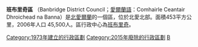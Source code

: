 {{NI_district |
  district_name = Banbridge District |
  alt_name      = Comhairle Ceantair Dhroichead na Banna|
  district_map  = [[File:NorthernIrelandBanbridgeBorough.png|File:NorthernIrelandBanbridgeBorough.png]] |
  area_rank     = 15th |
  district_area = 453 |
  district_HQ   = [[Banbridge|Banbridge]] |
  district_iso  = GB-BNB |
  district_ons  = 95Q |
<!-- Fetch dynamic statistics from Template:PopLookupNI -->
  protestant_pc = 66.0% |
  catholic_pc   = 31.5% |
  web_address   = http://www.banbridgedc.gov.uk/ |
  district_MPs  = [[Jeffrey_Donaldson|Jeffrey Donaldson]]<br />[[Eddie_McGrady|Eddie McGrady]]<br />[[David_Simpson_(UK_politician)|David Simpson]] |
}}
'''班布里奇區''' （Banbridge District Council；[[愛爾蘭語|愛爾蘭語]]：Comhairle Ceantair Dhroichead na Banna）是[[北愛爾蘭|北愛爾蘭]]的一個區，位於北愛北部。面積453平方公里，2006年人口 45,500人。區行政中心為[[班布里奇|班布里奇]]。

[[Category:1973年建立的行政區劃|Category:1973年建立的行政區劃]]
[[Category:2015年廢除的行政區劃|Category:2015年廢除的行政區劃]]
[[Category:北爱尔兰行政区划史|B]]